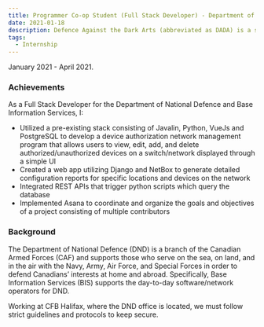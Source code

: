```yaml
---
title: Programmer Co-op Student (Full Stack Developer) - Department of National Defence
date: 2021-01-18
description: Defence Against the Dark Arts (abbreviated as DADA) is a subject taught at Hogwarts School of Witchcraft and Wizardry and Ilvermorny School of Witchcraft and Wizardry. In this class, students study and learn how to defend themselves against all aspects of the Dark Arts, including dark creatures, curses, hexes and jinxes (dark charms), and duelling.
tags:
  - Internship
---
```


January 2021 - April 2021.

### Achievements

As a Full Stack Developer for the Department of National Defence and Base Information Services, I:

- Utilized a pre-existing stack consisting of Javalin, Python, VueJs and PostgreSQL to develop a device authorization network management program that allows users to view, edit, add, and delete authorized/unauthorized devices on a switch/network displayed through a simple UI
- Created a web app utilizing Django and NetBox to generate detailed configuration reports for specific locations and devices on the network
- Integrated REST APIs that trigger python scripts which query the database
- Implemented Asana to coordinate and organize the goals and objectives of a project consisting of multiple contributors

### Background

The Department of National Defence (DND) is a branch of the Canadian Armed Forces (CAF) and supports those who serve on the sea, on land, and in the air with the Navy, Army, Air Force, and Special Forces in order to defend Canadians’ interests at home and abroad.
Specifically, Base Information Services (BIS) supports the day-to-day software/network operators for DND.

Working at CFB Halifax, where the DND office is located, we must follow strict guidelines and protocols to keep secure.
